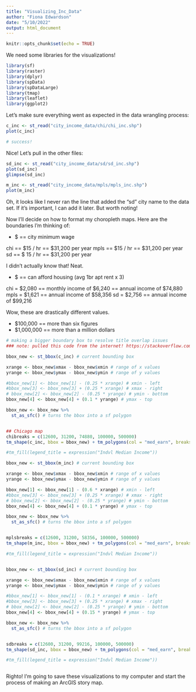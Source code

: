```yaml
---
title: "Visualizing_Inc_Data"
author: "Fiona Edwardson"
date: "5/10/2022"
output: html_document
---
```


```r
knitr::opts_chunk$set(echo = TRUE)
```

We need some libraries for the visualizations!
```r

library(sf)
library(raster)
library(dplyr)
library(spData)
library(spDataLarge)
library(tmap)    
library(leaflet) 
library(ggplot2)

```


Let's make sure everything went as expected in the data wrangling process:

```r

c_inc <- st_read("city_income_data/chi/chi_inc.shp")
plot(c_inc)

# success!

```

Nice! Let's pull in the other files:

```r

sd_inc <- st_read("city_income_data/sd/sd_inc.shp")
plot(sd_inc)
glimpse(sd_inc)

m_inc <- st_read("city_income_data/mpls/mpls_inc.shp")
plot(m_inc)


```

Oh, it looks like I never ran the line that added the "sd" city name to the data set. If it's important, I can add it later. But worth noting!

Now I'll decide on how to format my choropleth maps. Here are the boundaries I'm thinking of:

- $ == city minimum wage 

chi == $15 / hr  == $31,200 per year
mpls == $15 / hr == $31,200 per year
sd == $ 15 / hr == $31,200 per year

I didn't actually know that! Neat.

- $ == can afford housing (avg 1br apt rent x 3)

chi = $2,080 == monthly income of $6,240 == annual income of $74,880
mpls = $1,621 == annual income of $58,356
sd = $2,756 == annual income of $99,216

Wow, these are drastically different values.


- $100,000 == more than six figures
- $1,000,000 == more than a million dollars

```r
# making a bigger boundary box to resolve title overlap issues
### note: pulled this code from the internet! https://stackoverflow.com/questions/60892033/how-do-you-position-the-title-and-legend-in-tmap

bbox_new <- st_bbox(c_inc) # current bounding box

xrange <- bbox_new$xmax - bbox_new$xmin # range of x values
yrange <- bbox_new$ymax - bbox_new$ymin # range of y values

#bbox_new[1] <- bbox_new[1] - (0.25 * xrange) # xmin - left
#bbox_new[3] <- bbox_new[3] + (0.25 * xrange) # xmax - right
# bbox_new[2] <- bbox_new[2] - (0.25 * yrange) # ymin - bottom
bbox_new[4] <- bbox_new[4] + (0.1 * yrange) # ymax - top

bbox_new <- bbox_new %>%  
  st_as_sfc() # turns the bbox into a sf polygon


## Chicago map
chibreaks = c(12600, 31200, 74880, 100000, 500000)
tm_shape(c_inc, bbox = bbox_new) + tm_polygons(col = "med_earn", breaks = chibreaks, title = expression("Median Income")) + tm_layout(bg = "grey100", legend.position = c("left", "bottom"), legend.title.size = 0.8,legend.text.size = 0.5, title = "Individual Median Income in Chicago") 

#tm_fill(legend_title = expression("Indvl Median Income"))

```

```r
bbox_new <- st_bbox(m_inc) # current bounding box

xrange <- bbox_new$xmax - bbox_new$xmin # range of x values
yrange <- bbox_new$ymax - bbox_new$ymin # range of y values

bbox_new[1] <- bbox_new[1] - (0.6 * xrange) # xmin - left
#bbox_new[3] <- bbox_new[3] + (0.25 * xrange) # xmax - right
# bbox_new[2] <- bbox_new[2] - (0.25 * yrange) # ymin - bottom
bbox_new[4] <- bbox_new[4] + (0.1 * yrange) # ymax - top

bbox_new <- bbox_new %>%  
  st_as_sfc() # turns the bbox into a sf polygon


mplsbreaks = c(12600, 31200, 58356, 100000, 500000)
tm_shape(m_inc, bbox = bbox_new) + tm_polygons(col = "med_earn", breaks = mplsbreaks, title = expression("Median Income")) + tm_layout(bg = "grey100", legend.position = c("left", "bottom"), legend.title.size = 0.8,legend.text.size = 0.5, title = "Individual Median Income in Minneapolis") 

#tm_fill(legend_title = expression("Indvl Median Income"))



```

```r

bbox_new <- st_bbox(sd_inc) # current bounding box

xrange <- bbox_new$xmax - bbox_new$xmin # range of x values
yrange <- bbox_new$ymax - bbox_new$ymin # range of y values

#bbox_new[1] <- bbox_new[1] - (0.1 * xrange) # xmin - left
#bbox_new[3] <- bbox_new[3] + (0.25 * xrange) # xmax - right
# bbox_new[2] <- bbox_new[2] - (0.25 * yrange) # ymin - bottom
bbox_new[4] <- bbox_new[4] + (0.15 * yrange) # ymax - top

bbox_new <- bbox_new %>%  
  st_as_sfc() # turns the bbox into a sf polygon


sdbreaks = c(12600, 31200, 99216, 100000, 500000)
tm_shape(sd_inc, bbox = bbox_new) + tm_polygons(col = "med_earn", breaks = sdbreaks, title = expression("Median Income")) + tm_layout(bg = "grey100", legend.position = c("right", "bottom"), legend.title.size = 0.8,legend.text.size = 0.5, title = "Individual Median Income in San Diego") 

#tm_fill(legend_title = expression("Indvl Median Income"))



```

Righto! I'm going to save these visualizations to my computer and start the process of making an ArcGIS story map.